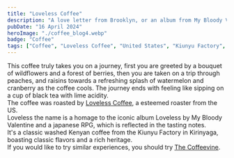 ```yaml
---
title: "Loveless Coffee"
description: "A love letter from Brooklyn, or an album from My Bloody Valentine "
pubDate: "16 April 2024"
heroImage: "./coffee_blog4.webp"
badge: "Coffee"
tags: ["Coffee", "Loveless Coffee", "United States", "Kiunyu Factory", "Wildflowers", "Berries", "Peach", "Raisin", "Watermelon", "Cranberry", "Lime", "Black Tea"]
---
```


This coffee truly takes you on a journey, first you are greeted by a bouquet of wildflowers and a forest of berries, then you are taken
on a trip through peaches, and raisins towards a refreshing splash of watermelon and cranberry as the coffee cools.
The journey ends with feeling like sipping on a cup of black tea with lime acidity.
<br />
The coffee was roasted by [Loveless Coffee](https://lovelesscoffees.coffee/), a esteemed roaster from the US.
<br />
Loveless the name is a homage to the iconic album Loveless by My Bloody Valentine and a japanese RPG, which is reflected in the tasting notes.
<br />
It's a classic washed Kenyan coffee from the Kiunyu Factory in Kirinyaga, boasting classic flavors and a rich heritage.
<br />
If you would like to try similar experiences, you should try [The Coffeevine](https://thecoffeevine.com/).
